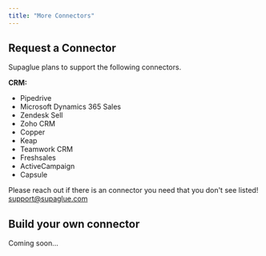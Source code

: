```yaml
---
title: "More Connectors"
---
```


## Request a Connector
Supaglue plans to support the following connectors.

**CRM:**

- Pipedrive
- Microsoft Dynamics 365 Sales
- Zendesk Sell
- Zoho CRM
- Copper
- Keap
- Teamwork CRM
- Freshsales
- ActiveCampaign
- Capsule

Please reach out if there is an connector you need that you don't see listed! support@supaglue.com

## Build your own connector
Coming soon...

